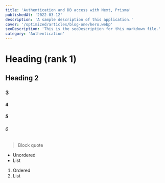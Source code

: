 ```yaml
---
title: 'Authentication and DB access with Next, Prisma'
publishedAt: '2022-03-12'
description: 'A sample description of this application.'
cover: '/optimized/articles/blog-one/hero.webp'
seoDescription: 'This is the seoDescription for this markdown file.'
category: 'Authentication'
---
```


# Heading (rank 1)
## Heading 2
### 3
#### 4
##### 5
###### 6

> Block quote

* Unordered
* List

1. Ordered
2. List
